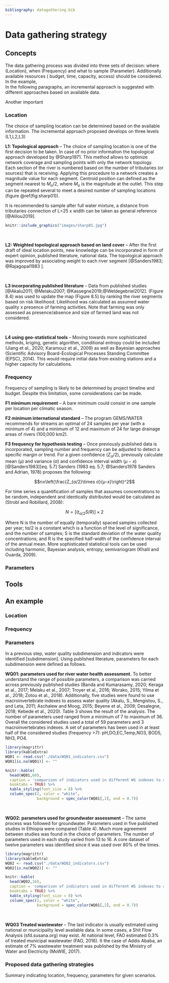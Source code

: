 ```yaml
---
bibliography: datagathering.bib
---
```


# Data gathering strategy 


## Concepts

The data gathering process was divided into three sets of decision: where  (Location), when  (Frequency) and what to sample (Parameter). Additionally available resources ( budget, time, capacity, access) should be considered. In the example,  
In the following paragraphs, an incremental approach is suggested with different approaches based on available data. 

Another important 

### Location 

The choice of sampling location can be determined based on the available information. The incremental approach proposed develops on three levels (L1,L2,L3)


**L1: Topological approach** – The choice of sampling location is one of the first decision to be taken. In case of no prior information the topological approach developed by @Sharp1971. This method allows to optimize network coverage and sampling points with only the network topology.  Each section of the river is numbered based on the number of tributaries (or sources) that is receiving. Applying this procedure to a network creates a magnitude value for each segment. Centroid position can defined as the segment nearest to $M_o/2$, where $M_o$ is the magnitude at the outlet. This step can be repeated several to meet a desired number of sampling locations (figure \@ref(fig:sharp01)). 

It is recommended to sample after full water mixture, a distance from tributaries connection of L=25 x width can be taken as general reference [@Alilou2019]. 



```r
knitr::include_graphics("images/sharp01.jpg")

```
\

**L2: Weighted topological approach based on land cover** – After the first draft of ideal location points, new knowledge can be incorporated in form of expert opinion, published literature, national data. The topological approach was improved by associating weight to each river segment [@Sanders1983; @Rajagopal1983 ].

\

**L3 incorporating published literature** – Data from published studies [@Akalu2011; @Melaku2007; @Kassegne2019;@Weldegebriel2012]. (Figure 8.4)  was used to update the map (Figure 8.5) by ranking the river segments based on risk likelihood. Likelihood was calculated as assumed water quality x presence of farming activities. Note that farming was only assessed as presence/absence and size of farmed land was not considered.

\

**L4 using geo-statistical tools** – Moving towards more sophisticated methods, kriging, genetic algorithm, conditional entropy could be included (Jiang et al., 2020; Karamouz et al., 2009) as well as Bayesian approaches (Scientific Advisory Board-Ecological Processes Standing Committee (EPSC), 2014). This would require initial data from existing stations and a higher capacity for calculations.




### Frequency

Frequency of sampling is likely to be determined by project timeline and budget. Despite this limitation, some considerations can be made. 

**F1 minimum requirement** – A bare minimum could consist in one sample per location per climatic season. 

**F2 minimum international standard** – The program GEMS/WATER recommends for streams an optimal of 24 samples per year (with a minimum of 4) and a minimum of 12 and maximum of 24 for large drainage areas of rivers (100,000 km2). 

**F3 frequency for hypothesis testing** – Once previously published data is incorporated, sampling number and frequency can be adjusted to detect a specific margin or trend. For a given confidence ($Z_α/2$), previously calculate mean (µ) and variance (σ) and confidence interval width ($µ-x$) [@Sanders1983][eq. 5.7] Sanders (1983 eq. 5.7; @Sanders1978 Sanders and Adrian, 1978) proposes the following:

$$n≥\left(\frac{Z_{α/2}\times σ}{μ-x}\right)^2$$

For time series a quantification of samples that assumes concentrations to be random, independent and identically distributed would be calculated as (Strobl and Robillard, 2008): 

$$N=[(t_{α/2} S / R)]\times2$$ 

Where N is the number of equally (temporally) spaced samples collected per year; tα/2 is a constant which is a function of the level of significance, and the number of samples; S is the standard deviation of the water quality concentrations; and R is the specified half-width of the confidence interval of the annual mean. 
More sophisticated statistical tools can be used including harmonic, Bayesian analysis, entropy, semivariogram (Khalil and Ouarda, 2009).

### Parameters

## Tools


## An example

### Location


### Frequency


### Parameters

In a previous step, water quality subdimension and indicators were identified [subdimension]. Using published literature, parameters for each subdimension were defined as follows.

**WQ01: parameters used for river water health assessment.** To better understand the range of possible parameters, a comparison was carried across previously published studies (Banda and Kumarasamy, 2020; Keraga et al., 2017; Melaku et al., 2007; Troyer et al., 2016; Worako, 2015; Yilma et al., 2018; Zotou et al., 2018). Additionally, five studies were found to use macroinvertebrate indexes to assess water quality (Akalu, S., Mengistou, S., and Leta, 2011; Aschalew and Moog, 2015; Beyene et al., 2009; Desalegne, 2018; Kebede et al., 2020). Table 3 shows the result of the analysis. The number of parameters used ranged from a minimum of 7 to maximum of 36. Overall the considered studies used a total of 59 parameters and 3 macroinvertebrates indexes. A set of parameters has been used in at least half of the considered studies (frequency >7): pH,DO,EC,Temp,NO3, BOD5, NH3, PO4.

```r
library(magrittr)
library(kableExtra)
WQ01 <- read.csv("./data/WQ01_indicators.csv")
WQ01[is.na(WQ01)] <- ""

knitr::kable(
  head(WQ01,60), 
  caption = 'comparison of indicators used in different WS indexes to assess water quality. ',
  booktabs = TRUE) %>% 
  kable_styling(font_size = 8) %>%
  column_spec(2, color = "white",
              background = spec_color(WQ01[,2], end = 0.7))
```

\


**WQ02: parameters used for groundwater assessment** – The same process was followed for groundwater. Parameters used in five published studies in Ethiopia were compared (Table 4). Much more agreement between studies was found in the choice of parameters. The number of parameters used in each study varied from 13 to 16. A core dataset of twelve parameters was identified since it was used over 80% of the times.

```r
library(magrittr)
library(kableExtra)
WQ02 <- read.csv("./data/WQ02_indicators.csv")
WQ02[is.na(WQ02)] <- ""

knitr::kable(
  head(WQ02,16), 
  caption = 'comparison of indicators used in different WS indexes to assess water quality. ',
  booktabs = TRUE) %>% 
  kable_styling(font_size = 8) %>%
  column_spec(2, color = "white",
              background = spec_color(WQ01[,2], end = 0.7))
```


\

**WQ03 Treated wastewater** – The last indicator is usually estimated using national or municipality level available data. In some cases, a Shit Flow Analysis (sfd.susana.org) may exist. At national level, FAO estimated 0.3% of treated municipal wastewater (FAO, 2016). It the case of Addis Ababa, an estimate of 7% wastewater treatment was published by the Ministry of Water and Electricity (MoWIE, 2017).


### Proposed data gathering strategies

Summary indicating location, frequency, parameters for given scenarios.



